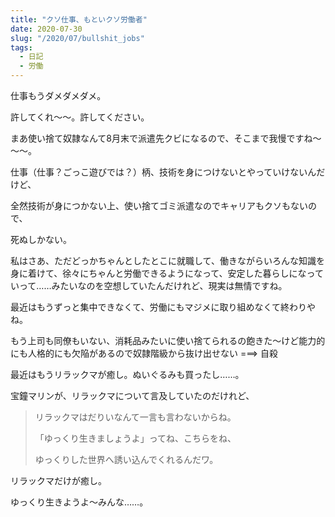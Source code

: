 ```yaml
---
title: "クソ仕事、もといクソ労働者"
date: 2020-07-30
slug: "/2020/07/bullshit_jobs"
tags:
  - 日記
  - 労働
---
```


仕事もうダメダメダメ。

許してくれ～～。許してください。

まあ使い捨て奴隷なんて8月末で派遣先クビになるので、そこまで我慢ですね～～～。

仕事（仕事？ごっこ遊びでは？）柄、技術を身につけないとやっていけないんだけど、

全然技術が身につかない上、使い捨てゴミ派遣なのでキャリアもクソもないので、

死ぬしかない。

私はさあ、ただどっかちゃんとしたとこに就職して、働きながらいろんな知識を身に着けて、徐々にちゃんと労働できるようになって、安定した暮らしになっていって……みたいなのを空想していたんだけれど、現実は無情ですね。

最近はもうずっと集中できなくて、労働にもマジメに取り組めなくて終わりやね。

もう上司も同僚もいない、消耗品みたいに使い捨てられるの飽きた～けど能力的にも人格的にも欠陥があるので奴隷階級から抜け出せない ===> 自殺

最近はもうリラックマが癒し。ぬいぐるみも買ったし……。

宝鐘マリンが、リラックマについて言及していたのだけれど、

> リラックマはだりいなんて一言も言わないからね。
>
> 「ゆっくり生きましょうよ」ってね、こちらをね、
> 
> ゆっくりした世界へ誘い込んでくれるんだワ。

リラックマだけが癒し。

ゆっくり生きようよ～みんな……。